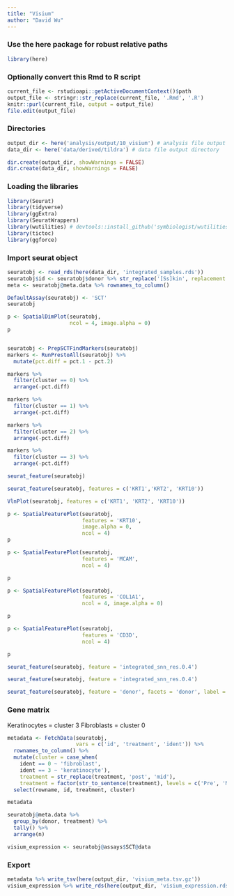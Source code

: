 ```yaml
---
title: "Visium"
author: "David Wu"
---
```



### Use the here package for robust relative paths
```r
library(here)
```

### Optionally convert this Rmd to R script 
```r
current_file <- rstudioapi::getActiveDocumentContext()$path
output_file <- stringr::str_replace(current_file, '.Rmd', '.R')
knitr::purl(current_file, output = output_file)
file.edit(output_file)
```

### Directories
```r
output_dir <- here('analysis/output/10_visium') # analysis file output directory
data_dir <- here('data/derived/tildra') # data file output directory

dir.create(output_dir, showWarnings = FALSE)
dir.create(data_dir, showWarnings = FALSE)
```

### Loading the libraries
```r
library(Seurat) 
library(tidyverse)
library(ggExtra)
library(SeuratWrappers)
library(wutilities) # devtools::install_github('symbiologist/wutilities')
library(tictoc)
library(ggforce)
```
### Import seurat object
```r
seuratobj <- read_rds(here(data_dir, 'integrated_samples.rds'))
seuratobj$id <- seuratobj$donor %>% str_replace('[Ss]kin', replacement = 'S')
meta <- seuratobj@meta.data %>% rownames_to_column()

DefaultAssay(seuratobj) <- 'SCT'
seuratobj
```
```r
p <- SpatialDimPlot(seuratobj, 
                    ncol = 4, image.alpha = 0) 
p
```


```r

```


```r
seuratobj <- PrepSCTFindMarkers(seuratobj)
markers <- RunPrestoAll(seuratobj) %>% 
  mutate(pct.diff = pct.1 - pct.2)
```
```r
markers %>% 
  filter(cluster == 0) %>% 
  arrange(-pct.diff)
```

```r
markers %>% 
  filter(cluster == 1) %>% 
  arrange(-pct.diff)
```
```r
markers %>% 
  filter(cluster == 2) %>% 
  arrange(-pct.diff)
```

```r
markers %>% 
  filter(cluster == 3) %>% 
  arrange(-pct.diff)
```
```r
seurat_feature(seuratobj)
```
```r
seurat_feature(seuratobj, features = c('KRT1','KRT2', 'KRT10'))
```
```r
VlnPlot(seuratobj, features = c('KRT1', 'KRT2', 'KRT10'))
```
```r
p <- SpatialFeaturePlot(seuratobj,
                        features = 'KRT10',
                        image.alpha = 0,
                        ncol = 4)
p
```


```r
p <- SpatialFeaturePlot(seuratobj,
                        features = 'MCAM',
                        ncol = 4)

p
```
```r
p <- SpatialFeaturePlot(seuratobj,
                        features = 'COL1A1',
                        ncol = 4, image.alpha = 0)

p
```
```r
p <- SpatialFeaturePlot(seuratobj,
                        features = 'CD3D',
                        ncol = 4)

p
```


```r
seurat_feature(seuratobj, feature = 'integrated_snn_res.0.4')
```
```r
seurat_feature(seuratobj, feature = 'integrated_snn_res.0.4')
```

```r
seurat_feature(seuratobj, feature = 'donor', facets = 'donor', label = FALSE)
```
### Gene matrix
Keratinocytes = cluster 3
Fibroblasts = cluster 0
```r
metadata <- FetchData(seuratobj,
                      vars = c('id', 'treatment', 'ident')) %>% 
  rownames_to_column() %>% 
  mutate(cluster = case_when(
    ident == 0 ~ 'fibroblast',
    ident == 3 ~ 'keratinocyte'),
    treatment = str_replace(treatment, 'post', 'mid'),
    treatment = factor(str_to_sentence(treatment), levels = c('Pre', 'Mid', 'None'))) %>% 
  select(rowname, id, treatment, cluster)

metadata
```
```r
seuratobj@meta.data %>% 
  group_by(donor, treatment) %>% 
  tally() %>% 
  arrange(n)
```

```r
visium_expression <- seuratobj@assays$SCT@data
```

### Export
```r
metadata %>% write_tsv(here(output_dir, 'visium_meta.tsv.gz'))
visium_expression %>% write_rds(here(output_dir, 'visium_expression.rds'), compress = 'gz')
```



